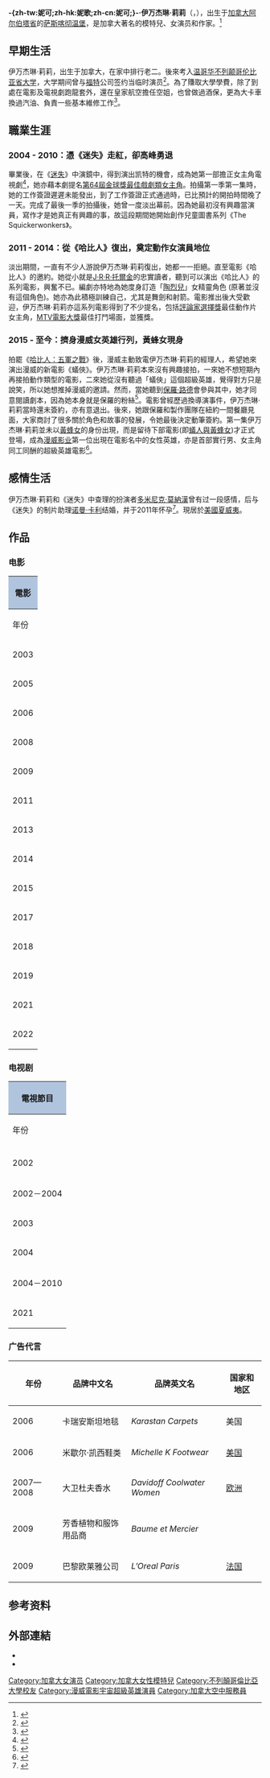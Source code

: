 {{noteTA
|G1=Show
|G2=Movie
|G3=TV
|1=zh:阿尔伯塔; zh-cn:艾伯塔; zh-tw:亞伯達; zh-hk:艾伯塔;
|2=zh-cn:迷失; zh-tw:LOST檔案; zh-hk:迷;
|3=zh-tw:荷普·汎戴茵; zh-hk:可兒·芳婷; zh-cn:霍普·范·戴恩;
}}
{{Infobox person
| name = 伊万杰琳·莉莉
| image = Evangeline Lilly 2014 Comic Con 01 (cropped).jpg
| image_size = 250px
| caption = 莉莉在2014年[[聖地牙哥國際漫畫展|聖地牙哥國際漫畫展]]上
| birth_date = {{birth date and age|1979|8|3}}
| birth_place = {{CAN}}[[阿尔伯塔省|阿尔伯塔省]][[萨斯喀彻温堡|萨斯喀彻温堡]]
| known_for   = 《[[迷失|迷失]]》
| occupation = 模特兒、演员、作家
| years_active =
| spouse =   墨瑞·洪恩<br>（2003年至2004年）
| partner = [[多米尼克·莫納漢|多米尼克·莫納漢]]<br>（2004年至2009年）<br>诺曼·卡利<br>（2010年至今）
| children = 两个儿子
}}
'''-{zh-tw:妮可;zh-hk:妮歌;zh-cn:妮可;}-·伊万杰琳·莉莉'''（{{lang-en|'''Nicole Evangeline Lilly'''}}，{{bd|1979年|8月3日|catIdx=Lilly}}），出生于[[加拿大|加拿大]][[阿尔伯塔省|阿尔伯塔省]]的[[萨斯喀彻温堡|萨斯喀彻温堡]]，是加拿大著名的模特兒、女演员和作家。<ref>{{cite web|url=http://ent.pipi.cn/star/detail/006/5163/detail.html|title=《明星资料库：伊万杰琳·莉莉》|publisher=皮皮网|deadurl=yes|archiveurl=https://web.archive.org/web/20120325201702/http://ent.pipi.cn/star/detail/006/5163/detail.html|archivedate=2012-03-25|accessdate=2011-06-04}}</ref>

== 早期生活 ==
伊万杰琳·莉莉，出生于加拿大，在家中排行老二。後來考入[[温哥华|温哥华]][[不列颠哥伦比亚省大学|不列颠哥伦比亚省大学]]，大学期间曾与[[福特|福特]]公司签约当临时演员<ref>{{cite web|url=http://ent.pipi.cn/star/detail/006/5163/starinfo.html|title=《伊万杰琳·莉莉》|publisher=皮皮网|deadurl=yes|archiveurl=https://web.archive.org/web/20140918043024/http://ent.pipi.cn/star/detail/006/5163/starinfo.html|archivedate=2014-09-18|accessdate=2011-06-04}}</ref>。為了賺取大學學費，除了到處在電影及電視劇跑龍套外，還在皇家航空擔任空姐，也曾做過酒保，更為大卡車換過汽油、負責一些基本維修工作<ref>{{Cite web |url=https://www.harpersbazaar.com/tw/celebrity/celebritynews/g21434096/12-things-you-may-not-know-about-evangeline-lilly/ |title=從《LOST檔案》女主角到黃蜂女，12點你可能不知道的伊万杰琳·莉莉 |access-date=2021-02-26 |archive-date=2021-06-15 |archive-url=https://web.archive.org/web/20210615133749/https://www.harpersbazaar.com/tw/celebrity/celebritynews/g21434096/12-things-you-may-not-know-about-evangeline-lilly/ }}</ref>。
==職業生涯==
===2004 - 2010：憑《迷失》走紅，卻高峰勇退===
畢業後，在《[[迷失|迷失]]》中演鏡中，得到演出凯特的機會，成為她第一部擔正女主角電視劇<ref>{{cite web|url=http://finance.ifeng.com/money/wealth/star/20090918/1256579.shtml|title=《盘点一剧成名身价百倍的外国明星》|accessdate=2009年9月18日|publisher=凤凰网|archive-date=2020年4月1日|archive-url=https://web.archive.org/web/20200401045218/http://finance.ifeng.com/money/wealth/star/20090918/1256579.shtml|dead-url=no}}</ref>，她亦藉本劇提名[[第64屆金球獎|第64屆金球獎最佳戲劇類女主角]]。拍攝第一季第一集時，她的工作簽證遲遲未能發出，到了工作簽證正式通過時，已比預計的開拍時間晚了一天。完成了最後一季的拍攝後，她曾一度淡出幕前。因為她最初沒有興趣當演員，寫作才是她真正有興趣的事，故這段期間她開始創作兒童圖書系列《The Squickerwonkers》。

===2011 - 2014：從《哈比人》復出，奠定動作女演員地位===
淡出期間，一直有不少人游說伊万杰琳·莉莉復出，她都一一拒絕。直至電影《哈比人》的邀約。她從小就是[[J·R·R·托爾金|J·R·R·托爾金]]的忠實讀者，聽到可以演出《哈比人》的系列電影，興奮不已。編劇亦特地為她度身訂造「[[陶烈兒|陶烈兒]]」女精靈角色 (原著並沒有這個角色)。她亦為此積極訓練自己，尤其是舞劍和射箭。電影推出後大受歡迎，伊万杰琳·莉莉亦這系列電影得到了不少提名，包括[[評論家選擇獎|評論家選擇獎]]最佳動作片女主角，[[MTV電影大獎|MTV電影大獎]]最佳打鬥場面，並獲獎。
===2015 - 至今：擠身漫威女英雄行列，黃蜂女現身===
拍罷《[[哈比人：五軍之戰|哈比人：五軍之戰]]》後，漫威主動致電伊万杰琳·莉莉的經理人，希望她來演出漫威的新電影《蟻俠》。伊万杰琳·莉莉本來沒有興趣接拍，一來她不想短期內再接拍動作類型的電影，二來她從沒有聽過「蟻俠」這個超級英雄，覺得對方只是說笑，所以她想推掉漫威的邀請。然而，當她聽到[[保羅·路德|保羅·路德]]會參與其中，她才同意閱讀劇本，因為她本身就是保羅的粉絲<ref>{{Cite web |url=https://collider.com/edgar-wright-ant-man-story-evangeline-lilly/ |title=Evangeline Lilly Says Edgar Wright’s “Incredible” ANT-MAN Didn’t Fit Into the Marvel Universe; Judy Greer Reveals Her Role |access-date=2021-02-26 |archive-date=2021-04-20 |archive-url=https://web.archive.org/web/20210420152648/https://collider.com/edgar-wright-ant-man-story-evangeline-lilly/ }}</ref>。電影曾經歷過換導演事件，伊万杰琳·莉莉當時還未簽約，亦有意退出。後來，她跟保羅和製作團隊在紐約一間餐廳見面，大家商討了很多關於角色和故事的發展，令她最後決定動筆簽約。第一集伊万杰琳·莉莉並未以[[黃蜂女|黃蜂女]]的身份出現，而是留待下部電影(即[[蟻人與黃蜂女|蟻人與黃蜂女]])才正式登場，成為[[漫威影业|漫威影业]]第一位出現在電影名中的女性英雄，亦是首部實行男、女主角同工同酬的超級英雄電影<ref>{{Cite web |url=https://www.hk01.com/%E7%9F%A5%E6%80%A7%E5%A5%B3%E7%94%9F/208582/%E8%9F%BB%E4%BF%A02-%E9%A6%96%E5%90%8D%E5%A5%B3%E8%8B%B1%E9%9B%84%E5%BE%97%E5%88%B0%E5%90%8C%E5%B7%A5%E5%90%8C%E9%85%AC-%E9%BB%83%E8%9C%82%E5%A5%B3%E6%8C%91%E6%88%B0%E5%A1%91%E9%80%A0%E5%A5%B3%E6%80%A7%E5%8C%96%E9%9B%BB%E5%BD%B1 |title=【蟻俠2】首名女英雄得到同工同酬　黃蜂女挑戰塑造女性化電影 |access-date=2021-02-26 |archive-date=2021-04-20 |archive-url=https://web.archive.org/web/20210420152650/https://www.hk01.com/%E7%9F%A5%E6%80%A7%E5%A5%B3%E7%94%9F/208582/%E8%9F%BB%E4%BF%A02-%E9%A6%96%E5%90%8D%E5%A5%B3%E8%8B%B1%E9%9B%84%E5%BE%97%E5%88%B0%E5%90%8C%E5%B7%A5%E5%90%8C%E9%85%AC-%E9%BB%83%E8%9C%82%E5%A5%B3%E6%8C%91%E6%88%B0%E5%A1%91%E9%80%A0%E5%A5%B3%E6%80%A7%E5%8C%96%E9%9B%BB%E5%BD%B1 }}</ref>。

==感情生活==
伊万杰琳·莉莉和《迷失》中查理的扮演者[[多米尼克·莫納漢|多米尼克·莫納漢]]曾有过一段感情，后与《迷失》的制片助理[[诺曼·卡利|诺曼·卡利]]结婚，并于2011年怀孕<ref>{{cite web|url=http://www.hinews.cn/news/system/2011/04/19/012346631.shtml|title=《迷失》女主演伊万杰琳怀孕，将迎来第一个孩子|accessdate=2011-04-19|publisher=南海网|archive-date=2020-12-22|archive-url=https://web.archive.org/web/20201222030355/http://www.hinews.cn/news/system/2011/04/19/012346631.shtml|dead-url=no}}</ref>。現居於[[美國|美國]][[夏威夷|夏威夷]]。

== 作品 ==
=== 电影 ===
{| class="wikitable" style="margin: 1em 1em 1em 0; background: #f9f9f9; border: 1px #aaa solid; border-collapse: collapse; font-size: 90%;"
! colspan="5" style="background:#B0C4DE;"| 電影
|-
! rowspan=2 | 年份
! colspan=2 | 電影名稱
! rowspan=2 | 角色
! rowspan=2 | 備註
|- bgcolor="#D6D6D6" align="center"
! 電影名稱（中文） !! 電影名稱（英文）
|-
| rowspan="3" | 2003 || 《[[平民天后|平民天后]]》 || ''The Lizzie McGuire Movie'' || 一个警官 || 次要
|-
| 《[[笨贼作大案|笨贼作大案]]》 || ''Stealing Sinatra'' || 一个商场员 || 次要
|-
| 《[[佛萊迪大戰傑森之開膛破肚|佛萊迪大戰傑森之開膛破肚]]》 || ''Freddy vs. Jason'' || 一个学校学生 || 群众演员
|-
| 2005 || 《{{link-en|假日漫漫|The Long Weekend}}》 || ''The Long Weekend'' || 西蒙妮 || 次要 
|-
| 2006 || 《{{link-en|Just Yell Fire}}》 || ''Just Yell Fire'' || 她自己 || 免费客串
|-
| 2008 || 《{{link-en|今生緣未了|Afterwards (2008 film)}}》 || ''Afterwards'' || 克莱尔 || 
|-
| 2009 || 《[[危機倒數|危機倒數]]》 || ''The Hurt Locker'' || 康妮·詹姆斯||获得第82届奥斯卡金像奖等6项大奖 
|-
| 2011 || 《[[鋼鐵擂台|鋼鐵擂台]]》 || ''Real Steel'' || 贝利·陶特 || 
|-
| 2013 || 《[[哈比人：荒谷惡龍|哈比人：荒谷惡龍]]》 || ''The Hobbit: The Desolation of Smaug'' || rowspan=2 | [[陶烈兒|陶烈兒]] || 
|-
| 2014 || 《[[哈比人：五軍之戰|哈比人：五軍之戰]]》 || ''The Hobbit: The Battle of the Five Armies'' || 
|-
| 2015 || 《[[蟻人_(電影)|蟻人]]》 || ''Ant-Man'' || 荷普·汎戴茵 || 
|-
| 2017 || 《{{link-en|小惡魔 (電影)|Little Evil|小惡魔}}》|| ''Little Evil '' || 薩曼莎 ||Netflix電影
|-
| 2018 || 《[[蟻人與黃蜂女|蟻人與黃蜂女]]》 || ''Ant-Man and the Wasp'' || rowspan=2 | [[黃蜂女|黃蜂女]] / 荷普·汎戴茵 || 
|-
| 2019 || 《[[復仇者聯盟：終局之戰|復仇者聯盟：終局之戰]]》|| ''Avengers: Endgame'' ||
|-
| rowspan=2|2021 || 《{{link-en|藥命交錯|Crisis (2021 film)}}》|| ''Crisis'' || Claire Reimann||
|-
| -|| ''South of Heaven'' || Annie||待上映
|-
| 2022 || 《[[蟻人3|蟻人3]]》 || ''Ant-Man and the Wasp: Quantumania'' || [[黃蜂女|黃蜂女]] / 荷普·汎戴茵|| 前期製作中
|}

=== 电视剧 ===
{| class="wikitable" style="margin: 1em 1em 1em 0; background: #f9f9f9; border: 1px #aaa solid; border-collapse: collapse; font-size: 90%;"
! colspan="5" style="background:#B0C4DE;" | 電視節目
|-
! rowspan=2 | 年份
! colspan=2 | 電視節目名稱
! rowspan=2 | 角色
! rowspan=2 | 備註
|- bgcolor="#D6D6D6" align="center"
! 電視節目名稱（中文） !! 電視節目名稱（英文）
|-
|-
| 2002 || 《[[最后的审判|最后的审判]]》（电视剧版本） || ''Judgment Day'' || JD女孩 || 
|-
| 2002－2004 || 《[[超人前传|超人前传]]》 || ''Smallville'' ||多个角色 || 客串
|-
| 2003 || 《[[致命呼叫|致命呼叫]]》 || ''Tru Calling'' || 一个派对客人 || 
|-
| 2004 || 《[[王国医院|王国医院]]》 || ''Kingdom Hospital'' || 本斯彭的女友 || 
|-
| 2004－2010 || 《[[迷失|迷失]]》 || ''Lost'' || 凯特·奥斯汀 || [[第64屆金球獎|金球獎最佳戲劇類女主角提名]]
|-
| 2021 || 《[[假如…？|假如…？]]》第一季 || ''What If...?'' || 黃蜂女 / 可兒·芳婷 || [[假如喪屍來襲|第五集]]動畫配音
|}

=== 广告代言 ===
{| class="wikitable"
|-
! 年份 !! 品牌中文名 !! 品牌英文名 !! 国家和地区
|-
| 2006 || 卡瑞安斯坦地毯 || ''Karastan Carpets'' || 美国
|-
| 2006 || 米歇尔·凯西鞋类 || ''Michelle K Footwear'' || [[美国|美国]]
|-
| 2007—2008 || 大卫杜夫香水 || ''Davidoff Coolwater Women'' || [[欧洲|欧洲]]
|-
| 2009 || 芳香植物和服饰用品商 || ''Baume et Mercier'' || 
|-
| 2009 || 巴黎欧莱雅公司 || ''L’Oreal Paris'' || [[法国|法国]]
|}

== 参考资料 ==
{{reflist|2}}

== 外部連結 ==
* {{imdb name|id=1431940|name=Evangeline Lilly}}
* {{Facebook|EvangelineLilly}}{{en}}
{{21世纪00年代美國演員工會獎最佳戲劇影集整體演出}}
{{Authority control}}
{{DEFAULTSORT: Lilly, Evangeline}}
[[Category:加拿大女演员|Category:加拿大女演员]]
[[Category:加拿大女性模特兒|Category:加拿大女性模特兒]]
[[Category:不列顛哥倫比亞大學校友|Category:不列顛哥倫比亞大學校友]]
[[Category:漫威電影宇宙超級英雄演員|Category:漫威電影宇宙超級英雄演員]]
[[Category:加拿大空中服務員|Category:加拿大空中服務員]]